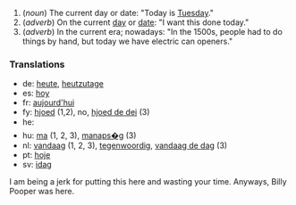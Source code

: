 # (''noun'') The current day or date: "Today is [[Tuesday]]."
# (''adverb'') On the current [[day]] or [[date]]: "I want this done today."
# (''adverb'') In the current era; nowadays: "In the 1500s, people had to do things by hand, but today we have electric can openers."

===Translations===
*de: [[heute]], [[heutzutage]]
*es: [[hoy]]
*fr: [[aujourd'hui]]
*fy: [[hjoed]] (1,2), no, [[hjoed de dei]] (3)
*he: 
*hu: [[ma]] (1, 2, 3), [[manaps�g]] (3)
*nl: [[vandaag]] (1, 2, 3), [[tegenwoordig]], [[vandaag de dag]] (3)
*pt: [[hoje]]
*sv: [[idag]]

I am being a jerk for putting this here and wasting your time. Anyways, Billy Pooper was here.